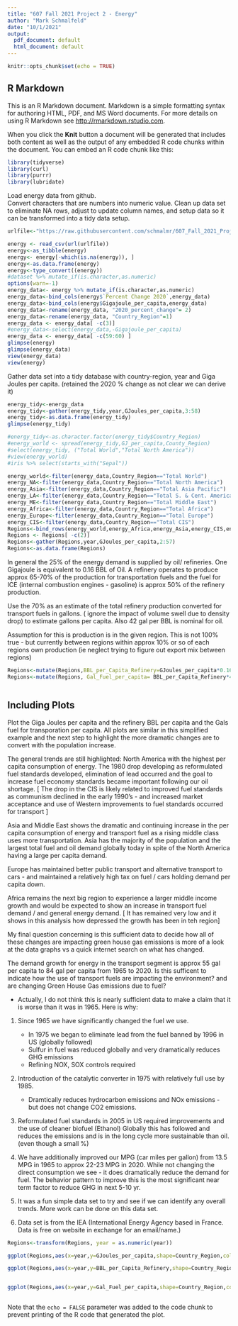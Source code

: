 ```yaml
---
title: "607 Fall 2021 Project 2 - Energy"
author: "Mark Schmalfeld"
date: "10/1/2021"
output:
  pdf_document: default
  html_document: default
---
```


```r
knitr::opts_chunk$set(echo = TRUE)
```

## R Markdown

This is an R Markdown document. Markdown is a simple formatting syntax for authoring HTML, PDF, and MS Word documents. For more details on using R Markdown see <http://rmarkdown.rstudio.com>.

When you click the **Knit** button a document will be generated that includes both content as well as the output of any embedded R code chunks within the document. You can embed an R code chunk like this:

```r

library(tidyverse)
library(curl)
library(purrr)
library(lubridate)

```

Load energy data from github.  
Convert characters that are numbers into numeric value.
Clean up data set to eliminate NA rows, adjust to update column names, and setup 
data so it can be transformed into a tidy data setup.



```r

urlfile<-"https://raw.githubusercontent.com/schmalmr/607_Fall_2021_Project_2_Energy/main/Temp_primaryenergy_CSV.csv" 

energy <- read_csv(url(urlfile))
energy<-as_tibble(energy)
energy<- energy[-which(is.na(energy)), ]
energy<-as.data.frame(energy)
energy<-type_convert((energy))
#dataset %>% mutate_if(is.character,as.numeric)
options(warn=-1)
energy_data<- energy %>% mutate_if(is.character,as.numeric)
energy_data<-bind_cols(energy$`Percent Change 2020`,energy_data)
energy_data<-bind_cols(energy$Gigajoule_per_capita,energy_data)
energy_data<-rename(energy_data, "2020_percent_change"= 2)
energy_data<-rename(energy_data, "Country_Region"=1)
energy_data <- energy_data[ -c(3)]
#energy_data<-select(energy_data,-Gigajoule_per_capita)
energy_data <- energy_data[ -c(59:60) ]
glimpse(energy)
glimpse(energy_data)
view(energy_data)
view(energy)


```

Gather data set into a tidy database with country-region, year and Giga Joules per capita.  (retained the 2020 % change as not clear we can derive it)

```r
energy_tidy<-energy_data
energy_tidy<-gather(energy_tidy,year,GJoules_per_capita,3:58)
energy_tidy<-as.data.frame(energy_tidy)
glimpse(energy_tidy)

#energy_tidy<-as.character.factor(energy_tidy$Country_Region)
#energy_world <- spread(energy_tidy,GJ_per_capita,County_Region) 
#select(energy_tidy, ("Total World","Total North America"))
#view(energy_world)
#iris %>% select(starts_with("Sepal"))

energy_world<-filter(energy_data,Country_Region=="Total World")
energy_NA<-filter(energy_data,Country_Region=="Total North America")
energy_Asia<-filter(energy_data,Country_Region=="Total Asia Pacific")
energy_LA<-filter(energy_data,Country_Region=="Total S. & Cent. America")
energy_ME<-filter(energy_data,Country_Region=="Total Middle East")
energy_Africa<-filter(energy_data,Country_Region=="Total Africa")
energy_Europe<-filter(energy_data,Country_Region=="Total Europe")
energy_CIS<-filter(energy_data,Country_Region=="Total CIS")
Regions<-bind_rows(energy_world,energy_Africa,energy_Asia,energy_CIS,energy_Europe,energy_LA,energy_ME,energy_NA)
Regions <- Regions[ -c(2)]
Regions<-gather(Regions,year,GJoules_per_capita,2:57)
Regions<-as.data.frame(Regions)


```

In general the 25% of the energy demand is supplied by oil/ refineries.
One Gigajoule is equivalent to 0.16 BBL of Oil.
A refinery operates to produce approx 65-70% of the production for transportation fuels and the fuel for ICE (internal combustion engines - gasoline) is approx 50% of the refinery production.

Use the 70% as an estimate of the total refinery production converted for transport fuels in gallons. ( ignore the impact of volume swell due to density drop) to estimate gallons per capita.  Also 42 gal per BBL is nominal for oil.

Assumption for this is production is in the given region. This is not 100% true - but currently between regions within approx 10% or so of each regions own production (ie neglect trying to figure out export mix between regions)

```r

Regions<-mutate(Regions,BBL_per_Capita_Refinery=GJoules_per_capita*0.16*0.25)
Regions<-mutate(Regions, Gal_Fuel_per_capita= BBL_per_Capita_Refinery*42*0.7)



```


## Including Plots

Plot the Giga Joules per capita and the refinery BBL per capita and the Gals fuel for transporation per capita. 
All plots are similar in this simplified example and the next step to highlight the more dramatic changes are to convert with the population increase. 

The general trends are still highlighted:
North America with the highest per capita consumption of energy.  The 1980 drop developing as reformulated fuel standards developed, elimination of lead occurred and the goal to increase fuel economy standards became important following our oil shortage.   [ The drop in the CIS is likely related to improved fuel standards as communism declined in the early 1990's - and increased market acceptance and use of Western improvements to fuel standards occurred for transport ]

Asia and Middle East shows the dramatic and continuing increase in the per capita consumption of energy and transport fuel as a rising middle class uses more transportation. Asia has the majority of the population and the largest total fuel and oil demand globally today in spite of the North America having a large per capita demand.

Europe has maintained better public transport and alternative transport to cars - and maintained a relatively high tax on fuel / cars holding demand per capita down.

Africa remains the next big region to experience a larger middle income growth and would be expected to show an increase in transport fuel demand / and general energy demand.  [ It has remained very low and it shows in this analysis how depressed the growth has been in teh region]


My final question concerning is this sufficient data to decide how all of these changes are impacting green house gas emissions is more of a look at the data graphs vs a quick internet search on what has changed.

The demand growth for energy in the transport segment is approx 55 gal per capita to 84 gal per capita from 1965 to 2020.  Is this sufficent to indicate how the use of transport fuels are impacting the environment? and are changing Green House Gas emissions due to fuel? 

* Actually, I do not think this is nearly sufficient data to make a claim that it is worse than it was in 1965. Here is why:
1) Since 1965 we have significantly changed the fuel we use.
     - In 1975 we began to eliminate lead from the fuel banned by 1996 in US (globally followed)
     - Sulfur in fuel was reduced globally and very dramatically reduces GHG emissions
     - Refining NOX, SOX controls required

2) Introduction of the catalytic converter in 1975 with relatively full use by 1985.
     - Dramtically reduces hydrocarbon emissions and NOx emissions - but does not change CO2 emissions.
3) Reformulated fuel standards in 2005 in US required improvements and the use of cleaner biofuel (Ethanol) Globally this has followed and reduces the emissions and is in the long cycle more sustainable than oil. (even though a small %)
4) We have additionally improved our MPG (car miles per gallon) from 13.5 MPG in 1965 to approx 22-23 MPG in 2020. While not changing the direct consumption we see - it does dramatically reduce the demand for fuel.  The behavior pattern to improve this is the most significant near term factor to reduce GHG in next 5-10 yr.

5) It was a fun simple data set to try and see if we can identify any overall trends.  More work can be done on this data set. 

6) Data set is from the IEA (International Energy Agency based in France.  Data is free on website in exchange for an email/name.)



```r
Regions<-transform(Regions, year = as.numeric(year))

ggplot(Regions,aes(x=year,y=GJoules_per_capita,shape=Country_Region,color=Country_Region))+geom_point(size=2.5)+scale_shape_manual(values=c(21,24,2,18,7,25,15,19))

ggplot(Regions,aes(x=year,y=BBL_per_Capita_Refinery,shape=Country_Region,color=Country_Region))+geom_point(size=2.5)+scale_shape_manual(values=c(21,24,2,18,7,25,15,19))


ggplot(Regions,aes(x=year,y=Gal_Fuel_per_capita,shape=Country_Region,color=Country_Region))+geom_point(size=2.5)+scale_shape_manual(values=c(21,24,2,18,7,25,15,19))



```





Note that the `echo = FALSE` parameter was added to the code chunk to prevent printing of the R code that generated the plot.
